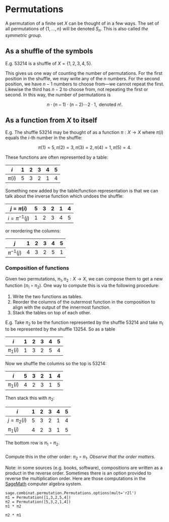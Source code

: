 # Permutations

A permutation of a finite set $X$ can be thought of in a few ways. The set of all permutations of $\{1,\dots,n\}$ will be denoted $S_n$. This is also called *the symmetric group*.

## As a shuffle of the symbols

E.g. $53214$ is a shuffle of $X = \{1,2,3,4,5\}$.

This gives us one way of counting the number of permutations. For the first position in the shuffle, we may write any of the $n$ numbers. For the second position, we have $n - 1$ numbers to choose from---we cannot repeat the first. Likewise the third has $n - 2$ to choose from, not repeating the first or second. In this way, the number of permutations is

$$
n \cdot (n - 1) \cdot (n - 2) \cdots 2 \cdot 1, \text{ denoted } n!.
$$

## As a function from $X$ to itself {#sec-function}

E.g. The shuffle $53214$ may be thought of as a function $\pi : X \to X$ where $\pi(i)$ equals the $i$-th number in the shuffle:

$$
\pi(1) = 5, \pi(2) = 3, \pi(3) = 2, \pi(4) = 1, \pi(5) = 4.
$$

These functions are often represented by a table:

|      $i$ | 1 | 2 | 3 | 4 | 5 |
|----------|---|---|---|---|---|
| $\pi(i)$ | 5 | 3 | 2 | 1 | 4 |

Something new added by the table/function representation is that we can talk about the inverse function which undoes the shuffle:

|      $j = \pi(i)$ | 5 | 3 | 2 | 1 | 4 |
|-------------------|---|---|---|---|---|
| $i = \pi^{-1}(j)$ | 1 | 2 | 3 | 4 | 5 |

or reordering the columns:

|           $j$ | 1 | 2 | 3 | 4 | 5 |
|---------------|---|---|---|---|---|
| $\pi^{-1}(j)$ | 4 | 3 | 2 | 5 | 1 |

### Composition of functions

Given two permutations, $\pi_1, \pi_2 : X \to X$, we can compose them to get a new function $(\pi_1 \circ \pi_2)$. One way to compute this is via the following procedure:

1. Write the two functions as tables.
2. Reorder the columns of the outermost function in the composition to align with the output of the innermost function.
3. Stack the tables on top of each other.

E.g. Take $\pi_2$ to be the function represented by the shuffle $53214$ and take $\pi_1$ to be represented by the shuffle $13254$. So as a table

|        $i$ | 1 | 2 | 3 | 4 | 5 |
|------------|---|---|---|---|---|
| $\pi_1(i)$ | 1 | 3 | 2 | 5 | 4 |

Now we shuffle the columns so the top is $53214$:

|        $i$ | 5 | 3 | 2 | 1 | 4 |
|------------|---|---|---|---|---|
| $\pi_1(i)$ | 4 | 2 | 3 | 1 | 5 |

Then stack this with $\pi_2$:

|            $i$ | 1 | 2 | 3 | 4 | 5 |
|----------------|---|---|---|---|---|
| $j = \pi_2(i)$ | 5 | 3 | 2 | 1 | 4 |
| $\pi_1(j)$     | 4 | 2 | 3 | 1 | 5 |

The bottom row is $\pi_1 \circ \pi_2$.

::: {#exr-compute-product}
###

Compute this in the other order: $\pi_2 \circ \pi_1$. *Observe that the order matters.*

Note: in some sources (e.g. books, software), compositions are written as a product in the reverse order. Sometimes there is an option provided to reverse the multiplication order. Here are those computations in the [SageMath](https://sagecell.sagemath.org/) computer algebra system.

```sage
sage.combinat.permutation.Permutations.options(mult='r2l')
π1 = Permutation([1,3,2,5,4])
π2 = Permutation([5,3,2,1,4])
π1 * π2
```

```sage
π2 * π1
```
:::
